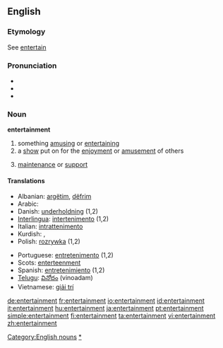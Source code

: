 ==English==

===Etymology===
See [[entertain]]

===Pronunciation===
*{{IPA|/ɛntɝˈteɪnəmt/}}
*{{audio|en-us-entertainment.ogg|Audio (US)}}
*{{audio|en-us-entertainment1.ogg|Audio (US)}}

===Noun===
'''entertainment'''

# something [[amusing]] or [[entertaining]]
# a [[show]] put on for the [[enjoyment]] or [[amusement]] of others
# {{obsolete}} [[maintenance]] or [[support]]

====Translations====
{{top}}
*Albanian: [[argëtim]], [[dëfrim]]
*Arabic: {{ARchar|[[لهو]]}}
*Danish: [[underholdning]] (1,2)
*[[Interlingua]]: [[intertenimento]] (1,2)
*Italian: [[intrattenimento]] {{m}}
*Kurdish: {{KUchar|[[ئاهه‌نگ]]}}, {{KUchar|[[رابواردن]]}}
*Polish: [[rozrywka]] {{m}} (1,2)
{{mid}}
*Portuguese: [[entretenimento]] {{m}} (1,2)
*Scots: [[enterteenment]]
*Spanish: [[entretenimiento]] {{m}} (1,2)
*[[Telugu]]: [[వినోదం]] (vinoadam)
*Vietnamese: [[giải trí]]
{{bottom}}

[[Category:English nouns]]
[[Category:Entertainment|*]]

[[de:entertainment]]
[[fr:entertainment]]
[[io:entertainment]]
[[id:entertainment]]
[[it:entertainment]]
[[hu:entertainment]]
[[ja:entertainment]]
[[pt:entertainment]]
[[simple:entertainment]]
[[fi:entertainment]]
[[ta:entertainment]]
[[vi:entertainment]]
[[zh:entertainment]]